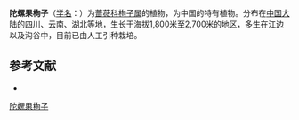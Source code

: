 {{Speciesbox
| name = 陀螺果栒子
| status = 
| status_system = 
| image =
| genus = Cotoneaster
| species = turbinatus
| authority = Craib
}}

'''陀螺果栒子'''（[[学名|学名]]：{{lang|la|''Cotoneaster turbinatus''}}）为[[蔷薇科|蔷薇科]][[栒子属|栒子属]]的植物，为中国的特有植物。分布在[[中国大陆|中国大陆]]的[[四川|四川]]、[[云南|云南]]、[[湖北|湖北]]等地，生长于海拔1,800米至2,700米的地区，多生在江边以及沟谷中，目前已由人工引种栽培。

== 参考文献 ==
<div class="references-small">
* {{cite web| url =http://www.bioinfo.cn/db05/KmzwSpecies.php?action=view&id=19001| title =陀螺果栒子| work =《中国高等植物数据库全库》| publisher =中国科学院微生物研究所| author =昆明植物研究所| accessdate =2009-02-25| deadurl =yes| archiveurl =https://web.archive.org/web/20160305055854/http://www.bioinfo.cn/db05/KmzwSpecies.php?action=view&id=19001| archivedate =2016-03-05}}
</div>
{{Taxonbar|from=Q15228506}}

[[Category:栒子属|陀螺果栒子]]


{{植物小作品}}